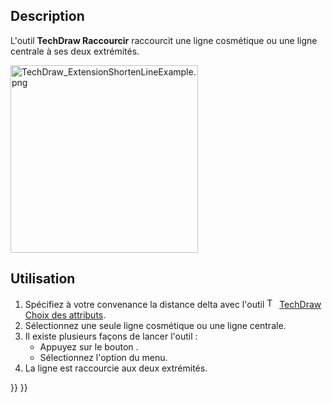 <languages/>

{{Docnav/fr
|[[TechDraw_ExtensionExtendLine/fr|Prolonger]]
|[[TechDraw_ExtensionLockUnlockView/fr|Verrouiller/déverrouiller]]
|[[TechDraw_Workbench/fr|Atelier TechDraw]]
|IconL=TechDraw_ExtensionExtendLine.svg
|IconR=TechDraw_ExtensionLockUnlockView.svg
|IconC=Workbench_TechDraw.svg
}}

{{GuiCommand/fr
|Name=TechDraw ExtensionShortenLine
|Name/fr=TechDraw Raccourcir
|MenuLocation=TechDraw → Extensions : attributs/modifications → Raccourcir une ligne
|Workbenches=[[TechDraw_Workbench/fr|TechDraw]]
|Shortcut=
|Version=0.20
|SeeAlso=[[TechDraw_ExtensionExtendLine/fr|TechDraw Prolonger]]
}}

==Description==

L'outil '''TechDraw Raccourcir''' raccourcit une ligne cosmétique ou une ligne centrale à ses deux extrémités.

[[Image:TechDraw_ExtensionShortenLineExample.png|300px]]
{{Caption|À droite, une ligne centrale raccourcie aux deux extrémités}}

<span id="Usage"></span>
==Utilisation==

# Spécifiez à votre convenance la distance delta avec l'outil [[Image:TechDraw_ExtensionSelectLineAttributes.svg|16px]] [[TechDraw_ExtensionSelectLineAttributes/fr|TechDraw Choix des attributs]].
# Sélectionnez une seule ligne cosmétique ou une ligne centrale.
# Il existe plusieurs façons de lancer l'outil :
#* Appuyez sur le bouton {{Button|[[Image:TechDraw_ExtensionShortenLine.svg|16px]] [[TechDraw_ExtensionShortenLine/fr|Raccourcir une ligne]]}}.
#* Sélectionnez l'option {{MenuCommand|TechDraw → Extensions : attributs/modifications → [[Image:TechDraw_ExtensionShortenLine.svg|16px]] Raccourcir une ligne}} du menu.
# La ligne est raccourcie aux deux extrémités.


{{Docnav/fr
|[[TechDraw_ExtensionExtendLine/fr|Prolonger]]
|[[TechDraw_ExtensionLockUnlockView/fr|Verrouiller/déverrouiller]]
|[[TechDraw_Workbench/fr|Atelier TechDraw]]
|IconL=TechDraw_ExtensionExtendLine.svg
|IconR=TechDraw_ExtensionLockUnlockView.svg
|IconC=Workbench_TechDraw.svg
}}

{{TechDraw_Tools_navi{{#translation:}}}}
{{Userdocnavi{{#translation:}}}}